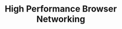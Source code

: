 ---
title: "High Performance Browser Networking"
authors: [Iiya Grigorik]
readingType: book
start: "2023-05-30"
status: in progress
---
